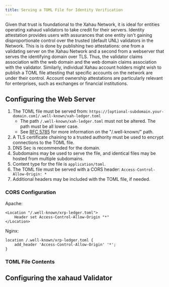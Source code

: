 ```yaml
---
title: Serving a TOML File for Identity Verification
---
```

Given that trust is foundational to the Xahau Network, it is ideal for entities operating xahaud validators to take credit for their servers. Identity attestation provides users with assurances that one entity isn't gaining disproportionate control over the trusted (default UNL) validators in the Network. This is is done by publishing two attestations: one from a validating server on the Xahau Network and a second from a webserver that serves the identifying domain over TLS. Thus, the validator claims association with the web domain and the web domain claims association with the validator. Similarly, individual Xahau account holders might wish to publish a TOML file attesting that specific accounts on the network are under their control. Account ownership attestations are particularly relevant for enterprises, such as exchanges or financial institutions.

## Configuring the Web Server
1. The TOML file must be served from: `https://[optional-subdomain.your-domain.com]/.well-known/xah-ledger.toml`
    * The path `/.well-known/xah-ledger.toml` must not be altered. The path must be all lower case.
    * See [RFC 5785](https://datatracker.ietf.org/doc/html/rfc5785) for more information on the "/.well-known/" path.
2. A TLS certificate chaining to a trusted authority must be used to encrypt connections to the TOML file.
3. DNS Sec is recommended for the domain.
4. Subdomains may be used to serve the file, and identical files may be hosted from multiple subdomains.
5. Content type for the file is `application/toml`.
6. The TOML file must be served with a CORS header: `Access-Control-Allow-Origin: *`
7. Additional headers may be included with the TOML file, if needed.

### CORS Configuration
Apache:
```
<Location "/.well-known/xrp-ledger.toml">
    Header set Access-Control-Allow-Origin "*"
</Location>
```
Nginx:
```
location /.well-known/xrp-ledger.toml {
    add_header 'Access-Control-Allow-Origin' '*';
}
```

### TOML File Contents


## Configuring the xahaud Validator
